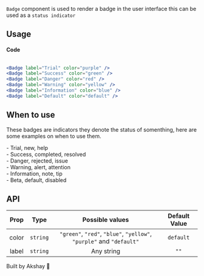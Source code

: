 
`Badge` component is used to render a badge in the user interface this can be used as a `status indicator`

## Usage

<div
  style={{
    display: "flex",
    flexDirection: "row",
    justifyContent: "space-around",
    paddingBottom: "25px",
    paddingTop: "10px",
  }}
>
  <Badge label="Trial" color="purple" />
  <Badge label="Success" color="green" />
  <Badge label="Danger" color="red" />
  <Badge label="Warning" color="yellow" />
  <Badge label="Information" color="blue" />
  <Badge label="Default" color="default" />
</div>

#### Code

```jsx

<Badge label="Trial" color="purple" />
<Badge label="Success" color="green" />
<Badge label="Danger" color="red" />
<Badge label="Warning" color="yellow" />
<Badge label="Information" color="blue" />
<Badge label="Default" color="default" />

```

## When to use

These badges are indicators they denote the status of somenthing, here are some examples on when to use them.

<div style={{ display: "flex", flexDirection: "column" }}>
  <div style={{ paddingTop: "10px", display: "flex" }}>
    <Badge label="Trial" color="purple" />
    <span style={{ paddingLeft: "10px" }}>- Trial, new, help</span>
  </div>
  <div style={{ paddingTop: "10px", display: "flex" }}>
    <Badge label="Success" color="green" />
    <span style={{ paddingLeft: "10px" }}>- Success, completed, resolved</span>
  </div>
  <div style={{ paddingTop: "10px", display: "flex" }}>
    <Badge label="Danger" color="red" />
    <span style={{ paddingLeft: "10px" }}>- Danger, rejected, issue</span>
  </div>
  <div style={{ paddingTop: "10px", display: "flex" }}>
    <Badge label="Warning" color="yellow" />
    <span style={{ paddingLeft: "10px" }}>- Warning, alert, attention</span>
  </div>
  <div style={{ paddingTop: "10px", display: "flex" }}>
    <Badge label="Information" color="blue" />
    <span style={{ paddingLeft: "10px" }}>- Information, note, tip</span>
  </div>
  <div style={{ paddingTop: "10px", display: "flex" }}>
    <Badge label="Default" color="default" />
    <span style={{ paddingLeft: "10px" }}>- Beta, default, disabled</span>
  </div>
</div>

## API

| Prop  |   Type   |                           Possible values                            | Default Value |
| :---: | :------: | :------------------------------------------------------------------: | :-----------: |
| color | `string` | `"green"`, `"red"`, `"blue"`, `"yellow"`, `"purple"` and `"default"` |   `default`   |
| label | `string` |                              Any string                              |     `""`      |

Built by Akshay 🤙
